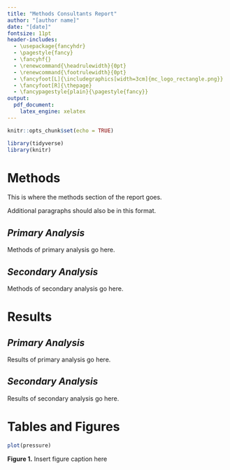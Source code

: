 ```yaml
---
title: "Methods Consultants Report"
author: "[author name]"
date: "[date]"
fontsize: 11pt
header-includes:
  - \usepackage{fancyhdr}
  - \pagestyle{fancy}
  - \fancyhf{}
  - \renewcommand{\headrulewidth}{0pt}
  - \renewcommand{\footrulewidth}{0pt}
  - \fancyfoot[L]{\includegraphics[width=3cm]{mc_logo_rectangle.png}}
  - \fancyfoot[R]{\thepage}
  - \fancypagestyle{plain}{\pagestyle{fancy}}
output: 
  pdf_document:
    latex_engine: xelatex
---
```



```r
knitr::opts_chunk$set(echo = TRUE)

library(tidyverse)
library(knitr)

```

# **Methods**

This is where the methods section of the report goes.

Additional paragraphs should also be in this format.


## *Primary Analysis*

Methods of primary analysis go here.

## *Secondary Analysis*

Methods of secondary analysis go here.


# **Results**

## *Primary Analysis*

Results of primary analysis go here.

## *Secondary Analysis*

Results of secondary analysis go here.


\newpage

# **Tables and Figures**

```r
plot(pressure)
```

**Figure 1.** Insert figure caption here


